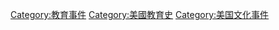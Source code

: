 [[Category:教育事件|Category:教育事件]]
[[Category:美國教育史|Category:美國教育史]]
[[Category:美国文化事件|Category:美国文化事件]]